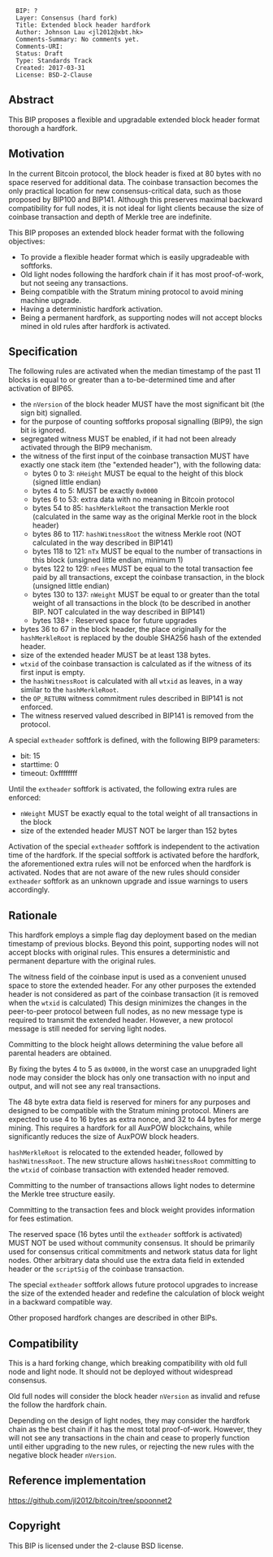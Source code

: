 <pre>
  BIP: ?
  Layer: Consensus (hard fork)
  Title: Extended block header hardfork
  Author: Johnson Lau <jl2012@xbt.hk>
  Comments-Summary: No comments yet.
  Comments-URI:
  Status: Draft
  Type: Standards Track
  Created: 2017-03-31
  License: BSD-2-Clause
</pre>

==Abstract==

This BIP proposes a flexible and upgradable extended block header format thorough a hardfork.

==Motivation==

In the current Bitcoin protocol, the block header is fixed at 80 bytes with no space reserved for additional data. The coinbase transaction becomes the only practical location for new consensus-critical data, such as those proposed by BIP100 and BIP141. Although this preserves maximal backward compatibility for full nodes, it is not ideal for light clients because the size of coinbase transaction and depth of Merkle tree are indefinite.

This BIP proposes an extended block header format with the following objectives:

* To provide a flexible header format which is easily upgradeable with softforks.
* Old light nodes following the hardfork chain if it has most proof-of-work, but not seeing any transactions.
* Being compatible with the Stratum mining protocol to avoid mining machine upgrade.
* Having a deterministic hardfork activation.
* Being a permanent hardfork, as supporting nodes will not accept blocks mined in old rules after hardfork is activated.

==Specification==

The following rules are activated when the median timestamp of the past 11 blocks is equal to or greater than a to-be-determined time and after activation of BIP65.

* the <code>nVersion</code> of the block header MUST have the most significant bit (the sign bit) signalled.
* for the purpose of counting softforks proposal signalling (BIP9), the sign bit is ignored.
* segregated witness MUST be enabled, if it had not been already activated through the BIP9 mechanism.
* the witness of the first input of the coinbase transaction MUST have exactly one stack item (the "extended header"), with the following data:
** bytes   0 to   3: <code>nHeight</code> MUST be equal to the height of this block (signed little endian)
** bytes   4 to   5: MUST be exactly <code>0x0000</code>
** bytes   6 to  53: extra data with no meaning in Bitcoin protocol
** bytes  54 to  85: <code>hashMerkleRoot</code> the transaction Merkle root (calculated in the same way as the original Merkle root in the block header)
** bytes  86 to 117: <code>hashWitnessRoot</code> the witness Merkle root (NOT calculated in the way described in BIP141)
** bytes 118 to 121: <code>nTx</code> MUST be equal to the number of transactions in this block (unsigned little endian, minimum 1)
** bytes 122 to 129: <code>nFees</code> MUST be equal to the total transaction fee paid by all transactions, except the coinbase transaction, in the block (unsigned little endian)
** bytes 130 to 137: <code>nWeight</code> MUST be equal to or greater than the total weight of all transactions in the block (to be described in another BIP. NOT calculated in the way described in BIP141)
** bytes 138+      : Reserved space for future upgrades
* bytes 36 to 67 in the block header, the place originally for the <code>hashMerkleRoot</code> is replaced by the double SHA256 hash of the extended header.
* size of the extended header MUST be at least 138 bytes.
* <code>wtxid</code> of the coinbase transaction is calculated as if the witness of its first input is empty.
* the <code>hashWitnessRoot</code> is calculated with all <code>wtxid</code> as leaves, in a way similar to the <code>hashMerkleRoot</code>.
* the <code>OP_RETURN</code> witness commitment rules described in BIP141 is not enforced.
* The witness reserved valued described in BIP141 is removed from the protocol.

A special <code>extheader</code> softfork is defined, with the following BIP9 parameters:
* bit: 15
* starttime: 0
* timeout: 0xffffffff

Until the <code>extheader</code> softfork is activated, the following extra rules are enforced:
* <code>nWeight</code> MUST be exactly equal to the total weight of all transactions in the block
* size of the extended header MUST NOT be larger than 152 bytes

Activation of the special <code>extheader</code> softfork is independent to the activation time of the hardfork. If the special softfork is activated before the hardfork, the aforementioned extra rules will not be enforced when the hardfork is activated. Nodes that are not aware of the new rules should consider <code>extheader</code> softfork as an unknown upgrade and issue warnings to users accordingly.

==Rationale==

This hardfork employs a simple flag day deployment based on the median timestamp of previous blocks. Beyond this point, supporting nodes will not accept blocks with original rules. This ensures a deterministic and permanent departure with the original rules.

The witness field of the coinbase input is used as a convenient unused space to store the extended header. For any other purposes the extended header is not considered as part of the coinbase transaction (it is removed when the <code>wtxid</code> is calculated) This design minimizes the changes in the peer-to-peer protocol between full nodes, as no new message type is required to transmit the extended header. However, a new protocol message is still needed for serving light nodes.

Committing to the block height allows determining the value before all parental headers are obtained.

By fixing the bytes 4 to 5 as <code>0x0000</code>, in the worst case an unupgraded light node may consider the block has only one transaction with no input and output, and will not see any real transactions.

The 48 byte extra data field is reserved for miners for any purposes and designed to be compatible with the Stratum mining protocol. Miners are expected to use 4 to 16 bytes as extra nonce, and 32 to 44 bytes for merge mining. This requires a hardfork for all AuxPOW blockchains, while significantly reduces the size of AuxPOW block headers.

<code>hashMerkleRoot</code> is relocated to the extended header, followed by <code>hashWitnessRoot</code>. The new structure allows <code>hashWitnessRoot</code> committing to the <code>wtxid</code> of coinbase transaction with extended header removed.

Committing to the number of transactions allows light nodes to determine the Merkle tree structure easily.

Committing to the transaction fees and block weight provides information for fees estimation.

The reserved space (16 bytes until the <code>extheader</code> softfork is activated) MUST NOT be used without community consensus. It should be primarily used for consensus critical commitments and network status data for light nodes. Other arbitrary data should use the extra data field in extended header or the <code>scriptSig</code> of the coinbase transaction.

The special <code>extheader</code> softfork allows future protocol upgrades to increase the size of the extended header and redefine the calculation of block weight in a backward compatible way.

Other proposed hardfork changes are described in other BIPs.

==Compatibility==

This is a hard forking change, which breaking compatibility with old full node and light node. It should not be deployed without widespread consensus.

Old full nodes will consider the block header <code>nVersion</code> as invalid and refuse the follow the hardfork chain.

Depending on the design of light nodes, they may consider the hardfork chain as the best chain if it has the most total proof-of-work. However, they will not see any transactions in the chain and cease to properly function until either upgrading to the new rules, or rejecting the new rules with the negative block header <code>nVersion</code>.

==Reference implementation==

https://github.com/jl2012/bitcoin/tree/spoonnet2

==Copyright==

This BIP is licensed under the 2-clause BSD license.